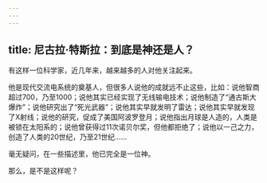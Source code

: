 ```yaml
---
---
---
```

title: 尼古拉·特斯拉：到底是神还是人？
---




有这样一位科学家，近几年来，越来越多的人对他关注起来。

他是现代交流电系统的奠基人，但很多人说他的成就远不止这些，比如：说他智商超过700，乃至1000；说他其实已经实现了无线输电技术；说他制造了“通古斯大爆炸”；说他研究出了“死光武器”；说他其实早就发明了雷达；说他其实早就发现了X射线；说他的研究，促成了美国阿波罗登月；说他指出月球是人造的，人类是被锁在太阳系的；说他曾获得过11次诺贝尔奖，但他都拒绝了；说他以一己之力，创造了人类的20世纪，乃至21世纪……

毫无疑问，在一些描述里，他已完全是一位神。

那么，是不是这样呢？